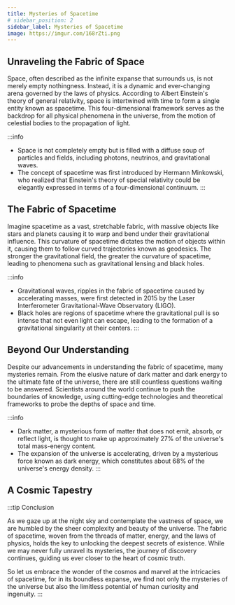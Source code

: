 ```yaml
---
title: Mysteries of Spacetime
# sidebar_position: 2
sidebar_label: Mysteries of Spacetime
image: https://imgur.com/168rZti.png
---
```


## Unraveling the Fabric of Space

Space, often described as the infinite expanse that surrounds us, is not merely empty nothingness. Instead, it is a dynamic and ever-changing arena governed by the laws of physics. According to Albert Einstein's theory of general relativity, space is intertwined with time to form a single entity known as spacetime. This four-dimensional framework serves as the backdrop for all physical phenomena in the universe, from the motion of celestial bodies to the propagation of light.

:::info
- Space is not completely empty but is filled with a diffuse soup of particles and fields, including photons, neutrinos, and gravitational waves.
- The concept of spacetime was first introduced by Hermann Minkowski, who realized that Einstein's theory of special relativity could be elegantly expressed in terms of a four-dimensional continuum.
:::

## The Fabric of Spacetime

Imagine spacetime as a vast, stretchable fabric, with massive objects like stars and planets causing it to warp and bend under their gravitational influence. This curvature of spacetime dictates the motion of objects within it, causing them to follow curved trajectories known as geodesics. The stronger the gravitational field, the greater the curvature of spacetime, leading to phenomena such as gravitational lensing and black holes.

:::info
- Gravitational waves, ripples in the fabric of spacetime caused by accelerating masses, were first detected in 2015 by the Laser Interferometer Gravitational-Wave Observatory (LIGO).
- Black holes are regions of spacetime where the gravitational pull is so intense that not even light can escape, leading to the formation of a gravitational singularity at their centers.
:::

## Beyond Our Understanding

Despite our advancements in understanding the fabric of spacetime, many mysteries remain. From the elusive nature of dark matter and dark energy to the ultimate fate of the universe, there are still countless questions waiting to be answered. Scientists around the world continue to push the boundaries of knowledge, using cutting-edge technologies and theoretical frameworks to probe the depths of space and time.

:::info
- Dark matter, a mysterious form of matter that does not emit, absorb, or reflect light, is thought to make up approximately 27% of the universe's total mass-energy content.
- The expansion of the universe is accelerating, driven by a mysterious force known as dark energy, which constitutes about 68% of the universe's energy density.
:::

## A Cosmic Tapestry

:::tip Conclusion

As we gaze up at the night sky and contemplate the vastness of space, we are humbled by the sheer complexity and beauty of the universe. The fabric of spacetime, woven from the threads of matter, energy, and the laws of physics, holds the key to unlocking the deepest secrets of existence. While we may never fully unravel its mysteries, the journey of discovery continues, guiding us ever closer to the heart of cosmic truth.

So let us embrace the wonder of the cosmos and marvel at the intricacies of spacetime, for in its boundless expanse, we find not only the mysteries of the universe but also the limitless potential of human curiosity and ingenuity.
:::
